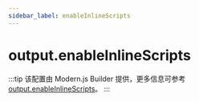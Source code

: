 ```yaml
---
sidebar_label: enableInlineScripts
---
```


# output.enableInlineScripts

:::tip
该配置由 Modern.js Builder 提供，更多信息可参考 [output.enableInlineScripts](https://modernjs.dev/builder/api/config-output.html#outputenableinlinescripts)。
:::


<Main />
